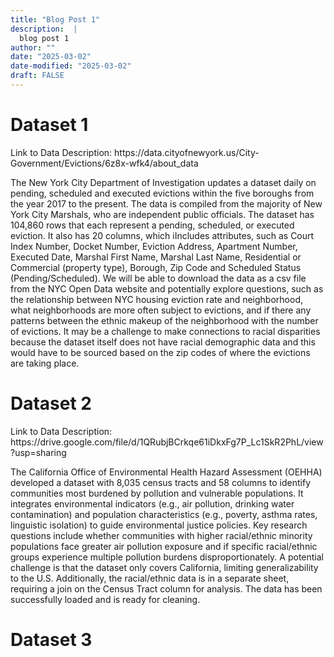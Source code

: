 ```yaml
---
title: "Blog Post 1"
description:  |
  blog post 1
author: ""
date: "2025-03-02"
date-modified: "2025-03-02"
draft: FALSE
---
```

# Dataset 1

Link to Data Description: https://data.cityofnewyork.us/City-Government/Evictions/6z8x-wfk4/about_data

The New York City Department of Investigation updates a dataset daily on pending, scheduled and executed evictions within the five boroughs from the year 2017 to the present. The data is compiled from the majority of New York City Marshals, who are independent public officials. The dataset has 104,860 rows that each represent a pending, scheduled, or executed eviction. It also has 20 columns, which iIncludes attributes, such as Court Index Number, Docket Number, Eviction Address, Apartment Number, Executed Date, Marshal First Name, Marshal Last Name, Residential or Commercial (property type), Borough, Zip Code and Scheduled Status (Pending/Scheduled). We will be able to download the data as a csv file from the NYC Open Data website and potentially explore questions, such as the relationship between NYC housing eviction rate and neighborhood, what neighborhoods are more often subject to evictions, and if  there any patterns between the ethnic makeup of the neighborhood with the number of evictions. It may be a challenge to make connections to racial disparities because the dataset itself does not have racial demographic data and this would have to be sourced based on the zip codes of where the evictions are taking place. 

# Dataset 2

Link to Data Description: https://drive.google.com/file/d/1QRubjBCrkqe61iDkxFg7P_Lc1SkR2PhL/view?usp=sharing

The California Office of Environmental Health Hazard Assessment (OEHHA) developed a dataset with 8,035 census tracts and 58 columns to identify communities most burdened by pollution and vulnerable populations. It integrates environmental indicators (e.g., air pollution, drinking water contamination) and population characteristics (e.g., poverty, asthma rates, linguistic isolation) to guide environmental justice policies. Key research questions include whether communities with higher racial/ethnic minority populations face greater air pollution exposure and if specific racial/ethnic groups experience multiple pollution burdens disproportionately. A potential challenge is that the dataset only covers California, limiting generalizability to the U.S. Additionally, the racial/ethnic data is in a separate sheet, requiring a join on the Census Tract column for analysis. The data has been successfully loaded and is ready for cleaning.

# Dataset 3
